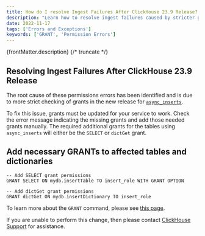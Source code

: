 ```yaml
---
title: How do I resolve Ingest Failures After ClickHouse 23.9 Release?
description: "Learn how to resolve ingest failures caused by stricter grant checking introduced in ClickHouse 23.9 for tables using `async_inserts`. Update grants to fix errors."
date: 2022-11-17
tags: ['Errors and Exceptions']
keywords: ['GRANT', 'Permission Errors']
---
```


{frontMatter.description}
{/* truncate */}

## Resolving Ingest Failures After ClickHouse 23.9 Release

The root cause of these permissions errors has been identified and is due to more strict checking of grants in the new release for [`async_inserts`](/en/optimize/asynchronous-inserts).

To fix this issue, grants must be updated for your service to work. Check the error message indicating the missing grants and add those needed grants manually. The required additional grants for the tables using `async_inserts` will either be the `SELECT` or `dictGet` grant.

## Add necessary GRANTs to affected tables and dictionaries

```
-- Add SELECT grant permissions
GRANT SELECT ON mydb.insertTable TO insert_role WITH GRANT OPTION

-- Add dictGet grant permissions
GRANT dictGet ON mydb.insertDictionary TO insert_role
```

To learn more about the `GRANT` command, please see [this page](/en/sql-reference/statements/grant).

If you are unable to perform this change, then please contact [ClickHouse Support](https://clickhouse.com/support/program) for assistance.
